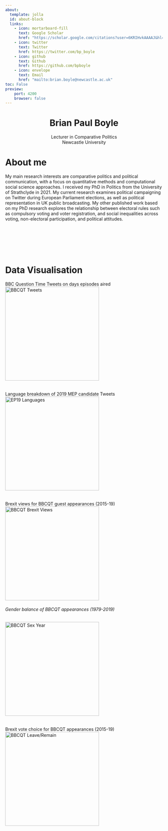 ```yaml
---
about:
  template: jolla
  id: about-block
  links:
    - icon: mortarboard-fill
      text: Google Scholar
      href: "https://scholar.google.com/citations?user=6KRIHvkAAAAJ&hl=en&oi=ao"
    - icon: twitter
      text: Twitter
      href: https://twitter.com/bp_boyle
    - icon: github
      text: Github
      href: https://github.com/bpboyle
    - icon: envelope
      text: Email
      href: "mailto:brian.boyle@newcastle.ac.uk"  
toc: False    
preview:
    port: 4200
    browser: false
---
```


::: {#about-block}
```{=html}
<div id="pagetitle">         
        
            <div id="name"> 
            <center>
            <h1>Brian Paul Boyle</h1>
            <p>Lecturer in Comparative Politics<br/>
            Newcastle University<br/>
            </center>
          </div>     
</div> 
```
:::

# About me

My main research interests are comparative politics and political communication, with a focus on quantitative methods and computational social science approaches. I received my PhD in Politics from the University of Strathclyde in 2021. My current research examines political campaigning on Twitter during European Parliament elections, as well as political representation in UK public broadcasting. My other published work based on my PhD research explores the relationship between electoral rules such as compulsory voting and voter registration, and social inequalities across voting, non-electoral participation, and political attitudes.

```{=html}
<br>
<br>
<br>
<br>
<br>

```
# Data Visualisation

::: grid
::: g-col-6
```{=html}

    <div class="gallery">
    <div class="desc">BBC Question Time Tweets on days episodes aired </div>
    <a target="_blank" href="./datavis/figures/mpqt_tweet_freq.png">
    <img src="./datavis/figures/mpqt_tweet_freq.png" alt="BBCQT Tweets" width="300" height="300">
    </a>
    </div>
    
    <br>
    <br>

    <div class="gallery">
    <div class="desc">Language breakdown of 2019 MEP candidate Tweets</div>
   <a target="_blank" href="./datavis/figures/ep19_lang_heatmap.png">
      <img src="./datavis/figures/ep19_lang_heatmap.png" alt="EP19 Languages" width="300" height="300">
     </a>
     </div>
     
    <br>
    <br>

    <div class="gallery">
    <div class="desc">Brexit views for BBCQT guest appearances (2015-19)</div>
  <a target="_blank" href="./datavis/figures/brex_cat_agg.png">
    <img src="./datavis/figures/brex_cat_agg.png" alt="BBCQT Brexit Views" width="300" height="300">
    </a>
    </div>


```
:::

::: g-col-6
```{=html}

    <div class="gallery">
    <div class="desc"> <h6> Gender balance of BBCQT appearances (1979-2019)</h6></div>
    <a target="_blank" href="./datavis/figures/bl_sex_year_combined.png">
    <img src="./datavis/figures/bl_sex_year_combined.png" alt="BBCQT Sex Year" width="300" height="300">
    </a>
  </div>

     <br>
     <br>
    
    <div class="desc">Brexit vote choice for BBCQT appearances (2015-19)</div>
    <div class="gallery">
    <a target="_blank" href="./datavis/figures/brex_lr_agg.png">
    <img src="./datavis/figures/brex_lr_agg.png" alt="BBCQT Leave/Remain" width="300" height="300">
    </a>
    </div>
    



  
```
:::
:::
